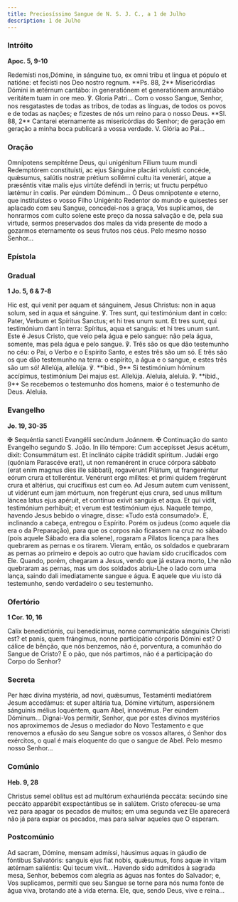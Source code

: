```yaml
---
title: Preciosíssimo Sangue de N. S. J. C., a 1 de Julho
description: 1 de Julho
---
```


### Intróito

**Apoc. 5, 9-10**

<div class="side-by-side not-content">
  <span>
    Redemísti nos,Dómine, in sánguine tuo, ex omni tribu et lingua et pópulo et natióne: et fecísti
    nos Deo nostro regnum. **Ps. 88, 2** Misericórdias Dómini in ætérnum cantábo: in generatiónem et
    generatiónem annuntiábo veritátem tuam in ore meo. ℣. Gloria Patri...
  </span>
  <span>
    Com o vosso Sangue, Senhor, nos resgatastes de todas as tribos, de todas as línguas, de todos os
    povos e de todas as nações; e fizestes de nós um reino para o nosso Deus. **Sl. 88, 2** Cantarei
    eternamente as misericórdias do Senhor; de geração em geração a minha boca publicará a vossa
    verdade. V. Glória ao Pai...
  </span>
</div>

### Oração

<div class="side-by-side not-content">
  <span>
    Omnípotens sempitérne Deus, qui unigénitum Fílium tuum mundi Redemptórem constituísti, ac ejus
    Sánguine placári voluísti: concéde, quǽsumus, salútis nostræ prétium sollémni cultu ita
    venerári, atque a præséntis vitæ malis ejus virtúte deféndi in terris; ut fructu perpétuo
    lætémur in cœlis. Per eúndem Dóminum...
  </span>
  <span>
    Ó Deus omnipotente e eterno, que instituístes o vosso Filho Unigénito Redentor do mundo e
    quisestes ser aplacado com seu Sangue, concedei-nos a graça, Vos suplicamos, de honrarmos com
    culto solene este preço da nossa salvação e de, pela sua virtude, sermos preservados dos males
    da vida presente de modo a gozarmos eternamente os seus frutos nos céus. Pelo mesmo nosso
    Senhor...
  </span>
</div>

### Epístola


<LinkCard href="/missal/quaresma/paixao#epístola" title="Domingo da Paixão" />

### Gradual

**1 Jo. 5, 6 & 7-8**

<div class="side-by-side not-content">
  <span>
    Hic est, qui venit per aquam et sánguinem, Jesus Christus: non in aqua solum, sed in aqua et
    sánguine. ℣. Tres sunt, qui testimónium dant in cœlo: Pater, Verbum et Spíritus Sanctus; et hi
    tres unum sunt. Et tres sunt, qui testimónium dant in terra: Spíritus, aqua et sanguis: et hi
    tres unum sunt.
  </span>
  <span>
    Este é Jesus Cristo, que veio pela água e pelo sangue: não pela água, somente, mas pela água e
    pelo sangue. ℣. Três são os que dão testemunho no céu: o Pai, o Verbo e o Espírito Santo, e
    estes três são um só. E três são os que dão testemunho na terra: o espírito, a água e o sangue,
    e estes três são um só!
  </span>
  <span>
    Allelúja, allelúja. ℣. **ibid., 9** Si testimónium hóminum accípimus, testimónium Dei majus est.
    Allelúja.
  </span>
  <span>
    Aleluia, aleluia. ℣. **ibid., 9** Se recebemos o testemunho dos homens, maior é o testemunho de
    Deus. Aleluia.
  </span>
</div>

### Evangelho

**Jo. 19, 30-35**

<div class="side-by-side not-content">
  <span>
    <span class="text-red-500">✠</span> Sequéntia sancti Evangélii secúndum Joánnem.
  </span>
  <span>
    <span class="text-red-500">✠</span> Continuação do santo Evangelho segundo S. João.
  </span>
  <span>
    In illo témpore: Cum accepísset Jesus acétum, dixit: Consummátum est. Et inclináto cápite
    trádidit spíritum. Judǽi ergo (quóniam Parascéve erat), ut non remanérent in cruce córpora
    sábbato (erat enim magnus dies ille sábbati), rogavérunt Pilátum, ut frangeréntur eórum crura et
    tolleréntur. Venérunt ergo mílites: et primi quidem fregérunt crura et altérius, qui crucifíxus
    est cum eo. Ad Jesum autem cum venissent, ut vidérunt eum jam mórtuum, non fregérunt ejus crura,
    sed unus mílitum láncea latus ejus apéruit, et contínuo exívit sanguis et aqua. Et qui vidit,
    testimónium perhíbuit; et verum est testimónium ejus.
  </span>
  <span>
    Naquele tempo, havendo Jesus bebido o vinagre, disse: «Tudo está consumado!». E, inclinando a
    cabeça, entregou o Espírito. Porém os judeus (como aquele dia era o da Preparação), para que os
    corpos não ficassem na cruz no sábado (pois aquele Sábado era dia solene), rogaram a Pilatos
    licença para lhes quebrarem as pernas e os tirarem. Vieram, então, os soldados e quebraram as
    pernas ao primeiro e depois ao outro que haviam sido crucificados com Ele. Quando, porém,
    chegaram a Jesus, vendo que já estava morto, Lhe não quebraram as pernas, mas um dos soldados
    abriu-Lhe o lado com uma lança, saindo dali imediatamente sangue e água. E aquele que viu isto
    dá testemunho, sendo verdadeiro o seu testemunho.
  </span>
</div>

### Ofertório

**1 Cor. 10, 16**

<div class="side-by-side not-content">
  <span>
    Calix benedictiónis, cui benedícimus, nonne communicátio sánguinis Christi est? et panis, quem
    frángimus, nonne participátio córporis Dómini est?
  </span>
  <span>
    O cálice de bênção, que nós benzemos, não é, porventura, a comunhão do Sangue de Cristo? E o
    pão, que nós partimos, não é a participação do Corpo do Senhor?
  </span>
</div>

### Secreta

<div class="side-by-side not-content">
  <span>
    Per hæc divína mystéria, ad novi, quǽsumus, Testaménti mediatórem Jesum accedámus: et super
    altária tua, Dómine virtútum, aspersiónem sánguinis mélius loquéntem, quam Abel, innovémus. Per
    eúndem Dóminum...
  </span>
  <span>
    Dignai-Vos permitir, Senhor, que por estes divinos mystérios nos aproximemos de Jesus o mediador
    do Novo Testamento e que renovemos a efusão do seu Sangue sobre os vossos altares, ó Senhor dos
    exércitos, o qual é mais eloquente do que o sangue de Abel. Pelo mesmo nosso Senhor...
  </span>
</div>

### Comúnio

**Heb. 9, 28**

<div class="side-by-side not-content">
  <span>
    Christus semel oblítus est ad multórum exhauriénda peccáta: secúndo sine peccáto apparébit
    exspectántibus se in salútem.
  </span>
  <span>
    Cristo ofereceu-se uma vez para apagar os pecados de muitos; em uma segunda vez Ele aparecerá
    não já para expiar os pecados, mas para salvar aqueles que O esperam.
  </span>
</div>

### Postcomúnio

<div class="side-by-side not-content">
  <span>
    Ad sacram, Dómine, mensam admíssi, háusimus aquas in gáudio de fóntibus Salvatóris: sanguis ejus
    fiat nobis, quǽsumus, fons aquæ in vitam ætérnam saliéntis: Qui tecum vivit...
  </span>
  <span>
    Havendo sido admitidos à sagrada mesa, Senhor, bebemos com alegria as águas nas fontes do
    Salvador; e, Vos suplicamos, permiti que seu Sangue se torne para nós numa fonte de água viva,
    brotando até à vida eterna. Ele, que, sendo Deus, vive e reina...
  </span>
</div>
